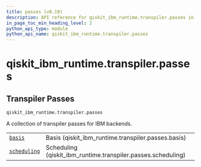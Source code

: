```yaml
---
title: passes (v0.19)
description: API reference for qiskit_ibm_runtime.transpiler.passes in qiskit-ibm-runtime v0.19
in_page_toc_min_heading_level: 2
python_api_type: module
python_api_name: qiskit_ibm_runtime.transpiler.passes
---
```


<span id="module-qiskit_ibm_runtime.transpiler.passes" />

<span id="qiskit-ibm-runtime-transpiler-passes" />

# qiskit\_ibm\_runtime.transpiler.passes

<span id="transpiler-passes-qiskit-ibm-runtime-transpiler-passes" />

## Transpiler Passes

`qiskit_ibm_runtime.transpiler.passes`

A collection of transpiler passes for IBM backends.

|                                                                                                                                                                          |                                                                |
| ------------------------------------------------------------------------------------------------------------------------------------------------------------------------ | -------------------------------------------------------------- |
| [`basis`](qiskit_ibm_runtime.transpiler.passes.basis#module-qiskit_ibm_runtime.transpiler.passes.basis "qiskit_ibm_runtime.transpiler.passes.basis")                     | Basis (qiskit\_ibm\_runtime.transpiler.passes.basis)           |
| [`scheduling`](qiskit_ibm_runtime.transpiler.passes.scheduling#module-qiskit_ibm_runtime.transpiler.passes.scheduling "qiskit_ibm_runtime.transpiler.passes.scheduling") | Scheduling (qiskit\_ibm\_runtime.transpiler.passes.scheduling) |

